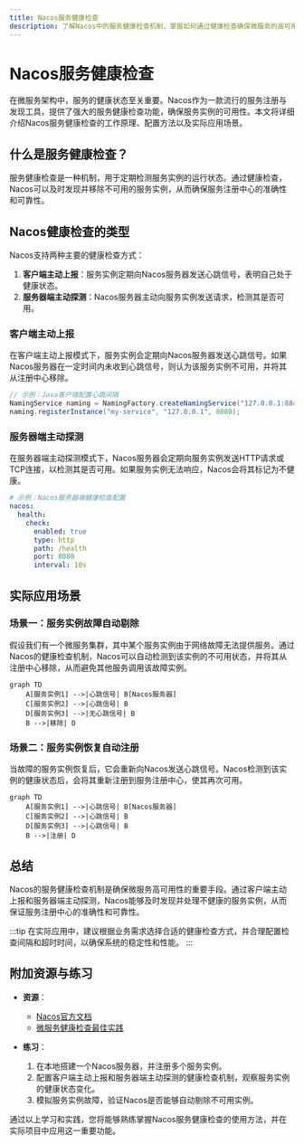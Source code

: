```yaml
---
title: Nacos服务健康检查
description: 了解Nacos中的服务健康检查机制，掌握如何通过健康检查确保微服务的高可用性。
---
```


# Nacos服务健康检查

在微服务架构中，服务的健康状态至关重要。Nacos作为一款流行的服务注册与发现工具，提供了强大的服务健康检查功能，确保服务实例的可用性。本文将详细介绍Nacos服务健康检查的工作原理、配置方法以及实际应用场景。

## 什么是服务健康检查？

服务健康检查是一种机制，用于定期检测服务实例的运行状态。通过健康检查，Nacos可以及时发现并移除不可用的服务实例，从而确保服务注册中心的准确性和可靠性。

## Nacos健康检查的类型

Nacos支持两种主要的健康检查方式：

1. **客户端主动上报**：服务实例定期向Nacos服务器发送心跳信号，表明自己处于健康状态。
2. **服务器端主动探测**：Nacos服务器主动向服务实例发送请求，检测其是否可用。

### 客户端主动上报

在客户端主动上报模式下，服务实例会定期向Nacos服务器发送心跳信号。如果Nacos服务器在一定时间内未收到心跳信号，则认为该服务实例不可用，并将其从注册中心移除。

```java
// 示例：Java客户端配置心跳间隔
NamingService naming = NamingFactory.createNamingService("127.0.0.1:8848");
naming.registerInstance("my-service", "127.0.0.1", 8080);
```

### 服务器端主动探测

在服务器端主动探测模式下，Nacos服务器会定期向服务实例发送HTTP请求或TCP连接，以检测其是否可用。如果服务实例无法响应，Nacos会将其标记为不健康。

```yaml
# 示例：Nacos服务器端健康检查配置
nacos:
  health:
    check:
      enabled: true
      type: http
      path: /health
      port: 8080
      interval: 10s
```

## 实际应用场景

### 场景一：服务实例故障自动剔除

假设我们有一个微服务集群，其中某个服务实例由于网络故障无法提供服务。通过Nacos的健康检查机制，Nacos可以自动检测到该实例的不可用状态，并将其从注册中心移除，从而避免其他服务调用该故障实例。

```mermaid
graph TD
    A[服务实例1] -->|心跳信号| B[Nacos服务器]
    C[服务实例2] -->|心跳信号| B
    D[服务实例3] -->|无心跳信号| B
    B -->|移除| D
```

### 场景二：服务实例恢复自动注册

当故障的服务实例恢复后，它会重新向Nacos发送心跳信号。Nacos检测到该实例的健康状态后，会将其重新注册到服务注册中心，使其再次可用。

```mermaid
graph TD
    A[服务实例1] -->|心跳信号| B[Nacos服务器]
    C[服务实例2] -->|心跳信号| B
    D[服务实例3] -->|心跳信号| B
    B -->|注册| D
```

## 总结

Nacos的服务健康检查机制是确保微服务高可用性的重要手段。通过客户端主动上报和服务器端主动探测，Nacos能够及时发现并处理不健康的服务实例，从而保证服务注册中心的准确性和可靠性。

:::tip
在实际应用中，建议根据业务需求选择合适的健康检查方式，并合理配置检查间隔和超时时间，以确保系统的稳定性和性能。
:::

## 附加资源与练习

- **资源**：
  - [Nacos官方文档](https://nacos.io/zh-cn/docs/what-is-nacos.html)
  - [微服务健康检查最佳实践](https://microservices.io/patterns/observability/health-check-api.html)

- **练习**：
  1. 在本地搭建一个Nacos服务器，并注册多个服务实例。
  2. 配置客户端主动上报和服务器端主动探测的健康检查机制，观察服务实例的健康状态变化。
  3. 模拟服务实例故障，验证Nacos是否能够自动剔除不可用实例。

通过以上学习和实践，您将能够熟练掌握Nacos服务健康检查的使用方法，并在实际项目中应用这一重要功能。